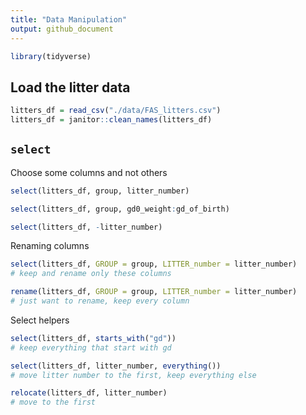 ```yaml
---
title: "Data Manipulation"
output: github_document
---
```


```r
library(tidyverse)
```

## Load the litter data

```r
litters_df = read_csv("./data/FAS_litters.csv")
litters_df = janitor::clean_names(litters_df)
```

## `select`

Choose some columns and not others

```r
select(litters_df, group, litter_number)
```

```r
select(litters_df, group, gd0_weight:gd_of_birth)
```

```r
select(litters_df, -litter_number)
```

Renaming columns

```r
select(litters_df, GROUP = group, LITTER_number = litter_number)
# keep and rename only these columns
```

```r
rename(litters_df, GROUP = group, LITTER_number = litter_number)
# just want to rename, keep every column
```

Select helpers
```r
select(litters_df, starts_with("gd"))
# keep everything that start with gd
```

```r
select(litters_df, litter_number, everything())
# move litter number to the first, keep everything else
```

```r
relocate(litters_df, litter_number)
# move to the first
```





